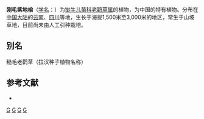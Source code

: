 {{Speciesbox 
| taxon = Geranium hispidissimum
| authority = (Franch.) R. Knuth
}}
'''刚毛紫地榆'''（[[学名|学名]]：{{lang|la|''Geranium hispidissimum''}}）为[[牻牛儿苗科|牻牛儿苗科]][[老鹳草属|老鹳草属]]的植物，为中国的特有植物。分布在[[中国大陆|中国大陆]]的[[云南|云南]]、[[四川|四川]]等地，生长于海拔1,500米至3,000米的地区，常生于山坡草地，目前尚未由人工引种栽培。

== 别名 ==
糙毛老鹳草（拉汉种子植物名称）

== 参考文献 ==
<div class="references-small">
* {{cite web| url =http://www.bioinfo.cn/db05/KmzwSpecies.php?action=view&id=9697| title =刚毛紫地榆| work =《中国高等植物数据库全库》| publisher =中国科学院微生物研究所| author =昆明植物研究所| accessdate =2009-02-24| deadurl =yes| archiveurl =https://web.archive.org/web/20160305084140/http://www.bioinfo.cn/db05/KmzwSpecies.php?action=view&id=9697| archivedate =2016-03-05}}
</div>
{{Taxonbar|from=Q10898159}}

[[Category:老鹳草属|G]]
[[Category:中國特有植物|G]]
[[Category:云南植物|G]]
[[Category:四川植物|G]]